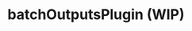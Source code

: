 
# batchOutputsPlugin (WIP)

<SourceCode
  href="https://github.com/bytedance/flowgram.ai/tree/main/packages/materials/form-materials/src/form-plugins/batch-outputs-plugin"
/>